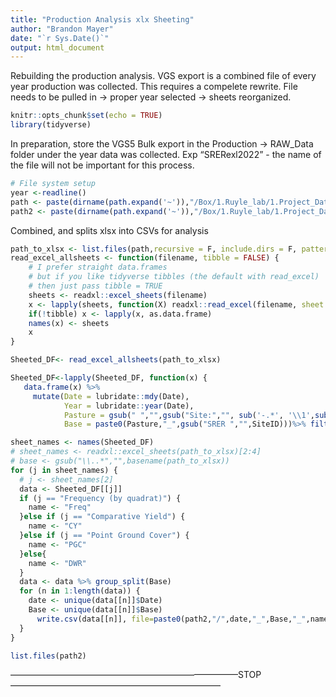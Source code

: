 ```yaml
---
title: "Production Analysis xlx Sheeting"
author: "Brandon Mayer"
date: "`r Sys.Date()`"
output: html_document
---
```

Rebuilding the production analysis. VGS export is a combined file of every year production was collected. This requires a compelete rewrite.
File needs to be pulled in -> proper year selected ->  sheets reorganized. 

```r
knitr::opts_chunk$set(echo = TRUE)
library(tidyverse)
```

In preparation, store the VGS5 Bulk export in the Production -> RAW_Data folder under the year data was collected. Exp "SRERexl2022"
  -   the name of the file will not be important for this process. 

```r
# File system setup
year <-readline() 
path <- paste(dirname(path.expand('~')),"/Box/1.Ruyle_lab/1.Project_Data/SRER/Production/RAW_Data/", paste0("SRERexl",year), sep="")
path2 <- paste(dirname(path.expand('~')),"/Box/1.Ruyle_lab/1.Project_Data/SRER/Production/Sheeted_Data/", paste0("SRER",year,"_sheeted"), sep="");dir.create(path = paste0(path2))

```

Combined, and splits xlsx into CSVs for analysis

```r
path_to_xlsx <- list.files(path,recursive = F, include.dirs = F, pattern = ".xlsx",full.names = T) #[2] 
read_excel_allsheets <- function(filename, tibble = FALSE) {
    # I prefer straight data.frames
    # but if you like tidyverse tibbles (the default with read_excel)
    # then just pass tibble = TRUE
    sheets <- readxl::excel_sheets(filename)
    x <- lapply(sheets, function(X) readxl::read_excel(filename, sheet = X))
    if(!tibble) x <- lapply(x, as.data.frame)
    names(x) <- sheets
    x
}

Sheeted_DF<- read_excel_allsheets(path_to_xlsx)

Sheeted_DF<-lapply(Sheeted_DF, function(x) {  
   data.frame(x) %>%
     mutate(Date = lubridate::mdy(Date), 
            Year = lubridate::year(Date),
            Pasture = gsub(" ","",gsub("Site:","", sub('-.*', '\\1',sub('.*>', '\\1', Ancestry)), fixed = TRUE)),
            Base = paste0(Pasture,"_",gsub("SRER ","",SiteID)))%>% filter(Year == as.numeric(year))})
```


```r

sheet_names <- names(Sheeted_DF)
# sheet_names <- readxl::excel_sheets(path_to_xlsx)[2:4]
# base <- gsub("\\..*","",basename(path_to_xlsx))
for (j in sheet_names) {
  # j <- sheet_names[2]
  data <- Sheeted_DF[[j]]
  if (j == "Frequency (by quadrat)") {
    name <- "Freq"
  }else if (j == "Comparative Yield") {
    name <- "CY"
  }else if (j == "Point Ground Cover") {
    name <- "PGC"
  }else{
    name <- "DWR"
  }
  data <- data %>% group_split(Base)
  for (n in 1:length(data)) {
    date <- unique(data[[n]]$Date)
    Base <- unique(data[[n]]$Base)
      write.csv(data[[n]], file=paste0(path2,"/",date,"_",Base,"_",name,".csv"))
  }
}

list.files(path2)
```

------------------------------------------------------------------------------STOP------------------------------------------------------------------------

<!-- If sites are split using multiple tablets and not merged prior to analysis use the following scrip to rbind. Ignore otherwise.  -->
<!--   -   Identifies which files are from the same site.  -->
<!--   -   Rbinds and rewrites files to new folder.  -->
<!-- ```{r} -->
<!-- SheetedFiles<- list.files(finalfolder,full.names = T) -->
<!-- sites <-unique(gsub(".1\\b","", unique(unlist(lapply(stringr::str_split(gsub(".csv","",list.files(finalfolder)), "_"), FUN = `[`, 3))))) -->
<!-- Methods<- unique(unlist(lapply(stringr::str_split(gsub(".csv","",list.files(finalfolder)), "_"), FUN = `[`, 4))) -->
<!-- for (s in sites) { -->
<!--   FocusedFiles <- SheetedFiles[stringr::str_detect(SheetedFiles, s)] -->
<!--   for (m in Methods) { -->
<!--       SiteMethodFiles <- FocusedFiles[stringr::str_detect(FocusedFiles, m)] -->
<!--       date<- unique(unlist(lapply(stringr::str_split(gsub(".csv","",basename(SiteMethodFiles)), "_"), FUN = `[`, 1))) -->
<!--       BoundSite <-data.table::rbindlist(lapply(SiteMethodFiles, read.csv)) %>% select(-X) -->
<!--       BoundSite[order(BoundSite$Transect,BoundSite$Sample)] -->
<!--       write.csv(BoundSite,file=paste0(finalfolder,"/",date,"_",s,"_",m,".csv")) -->
<!--   } -->
<!-- } -->
<!-- ``` -->

